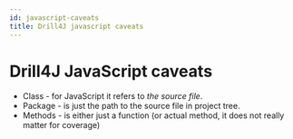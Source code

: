 ```yaml
---
id: javascript-caveats
title: Drill4J javascript caveats
---
```


# Drill4J JavaScript caveats

- Class - for JavaScript it refers to _the source file_.
- Package - is just the path to the source file in project tree.
- Methods - is either just a function (or actual method, it does not really matter for coverage)
